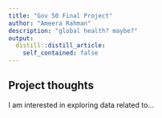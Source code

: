```yaml
---
title: "Gov 50 Final Project"
author: "Ameera Rahman"
description: "global health? maybe?"
output:
  distill::distill_article:
    self_contained: false
---
```




## Project thoughts

I am interested in exploring data related to...